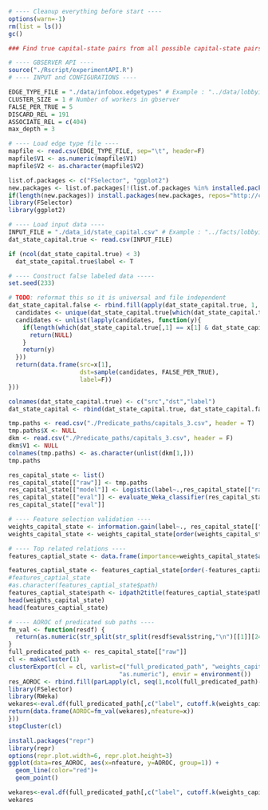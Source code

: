 ```r
# ---- Cleanup everything before start ----
options(warn=-1)
rm(list = ls())
gc()
```

```r
### Find true capital-state pairs from all possible capital-state pairs

# ---- GBSERVER API ----
source("./Rscript/experimentAPI.R")
# ---- INPUT and CONFIGURATIONS ----

EDGE_TYPE_FILE = "./data/infobox.edgetypes" # Example : "../data/lobbyist.edgetypes"
CLUSTER_SIZE = 1 # Number of workers in gbserver
FALSE_PER_TRUE = 5
DISCARD_REL = 191
ASSOCIATE_REL = c(404)
max_depth = 3

# ---- Load edge type file ----
mapfile <- read.csv(EDGE_TYPE_FILE, sep="\t", header=F)
mapfile$V1 <- as.numeric(mapfile$V1)
mapfile$V2 <- as.character(mapfile$V2)
```

```r
list.of.packages <- c("FSelector", "ggplot2")
new.packages <- list.of.packages[!(list.of.packages %in% installed.packages()[,"Package"])]
if(length(new.packages)) install.packages(new.packages, repos="http://cran.rstudio.com/")
library(FSelector)
library(ggplot2)
```

```r
# ---- Load input data ----
INPUT_FILE = "./data_id/state_capital.csv" # Example : "../facts/lobbyist/firm_payee.csv" col 1 and 2 are ids and 3 is label
dat_state_capital.true <- read.csv(INPUT_FILE)

if (ncol(dat_state_capital.true) < 3)
  dat_state_capital.true$label <- T

# ---- Construct false labeled data -----
set.seed(233)

# TODO: reformat this so it is universal and file independent
dat_state_capital.false <- rbind.fill(apply(dat_state_capital.true, 1, function(x){
  candidates <- unique(dat_state_capital.true[which(dat_state_capital.true[,1] != x[1]), 2])
  candidates <- unlist(lapply(candidates, function(y){
    if(length(which(dat_state_capital.true[,1] == x[1] & dat_state_capital.true[,2] == y) != 0)) {
      return(NULL)
    }
    return(y)
  }))
  return(data.frame(src=x[1], 
                    dst=sample(candidates, FALSE_PER_TRUE),
                    label=F))
}))

colnames(dat_state_capital.true) <- c("src","dst","label")
dat_state_capital <- rbind(dat_state_capital.true, dat_state_capital.false)
```

```r
tmp.paths <- read.csv("./Predicate_paths/capitals_3.csv", header = T)
tmp.paths$X <- NULL
dkm <- read.csv("./Predicate_paths/capitals_3.csv", header = F)
dkm$V1 <- NULL
colnames(tmp.paths) <- as.character(unlist(dkm[1,]))
tmp.paths

```

```r
res_capital_state <- list()
res_capital_state[["raw"]] <- tmp.paths
res_capital_state[["model"]] <- Logistic(label~.,res_capital_state[["raw"]])
res_capital_state[["eval"]] <- evaluate_Weka_classifier(res_capital_state[["model"]], numFolds = 10, complexity = T, class = T, seed = 233)
res_capital_state[["eval"]]
```

```r
# ---- Feature selection validation ----
weights_capital_state <- information.gain(label~., res_capital_state[["raw"]])
weights_capital_state <- weights_capital_state[order(weights_capital_state[,1], decreasing = T),,drop=F]

# ---- Top related relations ----
features_captial_state <- data.frame(importance=weights_capital_state$attr_importance, path=row.names(weights_capital_state))

features_captial_state <- features_captial_state[order(-features_captial_state$importance),]
#features_captial_state
#as.character(features_captial_state$path)
features_captial_state$path <- idpath2title(features_captial_state$path, mapfile)
head(weights_capital_state)
head(features_captial_state)
```

```r
# ---- AOROC of predicated sub paths ----
fm_val <- function(resdf) {
  return(as.numeric(str_split(str_split(resdf$eval$string,"\n")[[1]][24], " +")[[1]][9]))
}
full_predicated_path <- res_capital_state[["raw"]]
cl <- makeCluster(1) 
clusterExport(cl = cl, varlist=c("full_predicated_path", "weights_capital_state", "eval.df", "cutoff.k", "fm_val","str_split",
                               "as.numeric"), envir = environment())
res_AOROC <- rbind.fill(parLapply(cl, seq(1,ncol(full_predicated_path)-1,by = 5), function(x){
library(FSelector)
library(RWeka)
wekares<-eval.df(full_predicated_path[,c("label", cutoff.k(weights_capital_state, x))])
return(data.frame(AOROC=fm_val(wekares),nfeature=x))
}))
stopCluster(cl)
```

```r
install.packages("repr")
library(repr)
options(repr.plot.width=6, repr.plot.height=3)
ggplot(data=res_AOROC, aes(x=nfeature, y=AOROC, group=1)) +
  geom_line(color="red")+
  geom_point()
```

```r
wekares<-eval.df(full_predicated_path[,c("label", cutoff.k(weights_capital_state, 6))])
wekares
```


